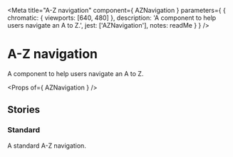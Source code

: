 
<Meta
  title="A-Z navigation"
  component={ AZNavigation }
  parameters={ {
    chromatic: { viewports: [640, 480] },
    description: 'A component to help users navigate an A to Z.',
    jest: ['AZNavigation'],
    notes: readMe
  } }
/>

# A-Z navigation

<p><Tag text="Experimental" /></p>

A component to help users navigate an A to Z.

<Preview withToolbar>
  <Story name="AZNavigation">
    <AZNavigation />
  </Story>
</Preview>

<Props of={ AZNavigation } />


## Stories
### Standard

A standard A-Z navigation.

<Preview>
  <Story name="Standard">
    <AZNavigation />
  </Story>
</Preview>
